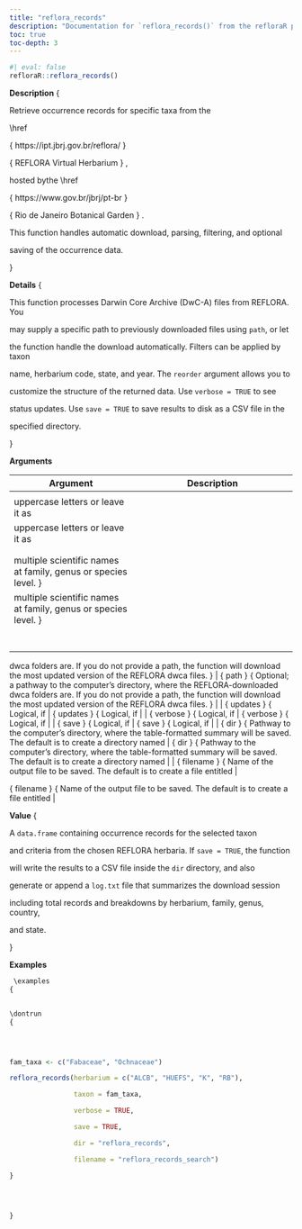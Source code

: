 ```yaml
---
title: "reflora_records"
description: "Documentation for `reflora_records()` from the refloraR package."
toc: true
toc-depth: 3
---
```

 
```r
#| eval: false
refloraR::reflora_records()
```

 **Description**
 \description
{


Retrieve occurrence records for specific taxa from the

\href

{
https://ipt.jbrj.gov.br/reflora/
}

{
REFLORA Virtual Herbarium
}
,

hosted bythe 
\href

{
https://www.gov.br/jbrj/pt-br
}

{
Rio de Janeiro Botanical Garden
}
.

This function handles automatic download, parsing, filtering, and optional

saving of the occurrence data.

} 

 **Details**
 \details
{


This function processes Darwin Core Archive (DwC-A) files from REFLORA. You

may supply a specific path to previously downloaded files using `path`, or let

the function handle the download automatically. Filters can be applied by taxon

name, herbarium code, state, and year. The `reorder` argument allows you to

customize the structure of the returned data. Use `verbose = TRUE` to see

status updates. Use `save = TRUE` to save results to disk as a CSV file in the

specified directory.

} 

 **Arguments**

| Argument | Description |
|----------|-------------|
| \item  { herbarium }  { A vector of specific herbarium acronyms (collection code) in
 uppercase letters or leave it as  \code { NULL } | \item  { herbarium }  { A vector of specific herbarium acronyms (collection code) in
 uppercase letters or leave it as  \code { NULL } |
| \item  { repatriated }  { Logical. If  \code { FALSE } | \item  { repatriated }  { Logical. If  \code { FALSE } |
| \item  { taxon }  { A vector with the required taxon. It can be one or a vector of
 multiple scientific names at family, genus or species level. } | \item  { taxon }  { A vector with the required taxon. It can be one or a vector of
 multiple scientific names at family, genus or species level. } |
| \item  { state }  { A vector with the required Brazilian state(s) (full name or acronym). } | \item  { state }  { A vector with the required Brazilian state(s) (full name or acronym). } |
| \item  { recordYear }  { A vector with the required record year or year range. For example,
 \code { "1992" } | \item  { recordYear }  { A vector with the required record year or year range. For example,
 \code { "1992" } |
| \item  { indets }  { Logical, if  \code { FALSE } | \item  { indets }  { Logical, if  \code { FALSE } |
| \item  { reorder }  { Provide a vector with any of  \code { c("herbarium", "taxa", "collector", "area", "year") } | \item  { reorder }  { Provide a vector with any of  \code { c("herbarium", "taxa", "collector", "area", "year") } |
| \item  { path }  { Optional; a pathway to the computer's directory, where the REFLORA-downloaded
 dwca folders are. If you do not provide a path, the function will download the
 most updated version of the REFLORA dwca files. } | \item  { path }  { Optional; a pathway to the computer's directory, where the REFLORA-downloaded
 dwca folders are. If you do not provide a path, the function will download the
 most updated version of the REFLORA dwca files. } |
| \item  { updates }  { Logical, if  \code { FALSE } | \item  { updates }  { Logical, if  \code { FALSE } |
| \item  { verbose }  { Logical, if  \code { FALSE } | \item  { verbose }  { Logical, if  \code { FALSE } |
| \item  { save }  { Logical, if  \code { TRUE } | \item  { save }  { Logical, if  \code { TRUE } |
| \item  { dir }  { Pathway to the computer's directory, where the table-formatted
 summary will be saved. The default is to create a directory named
   \code { reflora_records } | \item  { dir }  { Pathway to the computer's directory, where the table-formatted
 summary will be saved. The default is to create a directory named
   \code { reflora_records } |
| \item  { filename }  { Name of the output file to be saved. The default is to create
 a file entitled  \code { reflora_records_search.csv } | \item  { filename }  { Name of the output file to be saved. The default is to create
 a file entitled  \code { reflora_records_search.csv } | 

 **Value**
 \value
{


A `data.frame` containing occurrence records for the selected taxon

and criteria from the chosen REFLORA herbaria. If `save = TRUE`, the function

will write the results to a CSV file inside the `dir` directory, and also

generate or append a `log.txt` file that summarizes the download session

including total records and breakdowns by herbarium, family, genus, country,

and state.

} 

 **Examples**
```r
 \examples
{


\dontrun
{




fam_taxa <- c("Fabaceae", "Ochnaceae")

reflora_records(herbarium = c("ALCB", "HUEFS", "K", "RB"),

                taxon = fam_taxa,

                verbose = TRUE,

                save = TRUE,

                dir = "reflora_records",

                filename = "reflora_records_search")

}




} 
```

